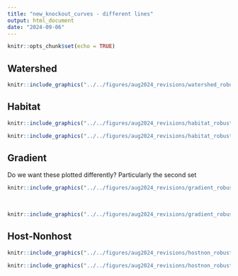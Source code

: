 ```yaml
---
title: "new_knockout_curves - different lines"
output: html_document
date: "2024-09-06"
---
```


```r
knitr::opts_chunk$set(echo = TRUE)
```

## Watershed

```r
knitr::include_graphics("../../figures/aug2024_revisions/watershed_robust_by_kingdom.png")
```

## Habitat

```r
knitr::include_graphics("../../figures/aug2024_revisions/habitat_robust_by_habitat.png")
```

```r
knitr::include_graphics("../../figures/aug2024_revisions/habitat_robust_by_kingdom.png")
```

## Gradient

Do we want these plotted differently? Particularly the second set

```r
knitr::include_graphics("../../figures/aug2024_revisions/gradient_robust_by_gradient.png")
```
<br> 

```r
knitr::include_graphics("../../figures/aug2024_revisions/gradient_robust_by_kingdom.png")
```


## Host-Nonhost

```r
knitr::include_graphics("../../figures/aug2024_revisions/hostnon_robust_by_hostnon.png")
```

```r
knitr::include_graphics("../../figures/aug2024_revisions/hostnon_robust_by_kingdom.png")
```